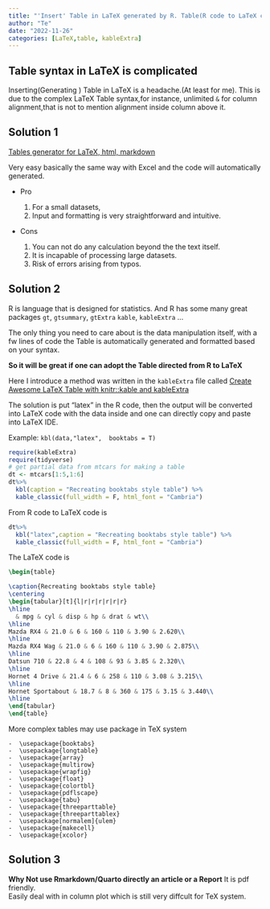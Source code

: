 ```yaml
---
title: "'Insert' Table in LaTeX generated by R. Table(R code to LaTeX code)"
author: "Te"
date: "2022-11-26"
categories: [LaTeX,table, kableExtra]
---
```


## Table syntax in LaTeX is complicated

Inserting(Generating ) Table in LaTeX is a headache.(At least for me). This is due to the complex LaTeX Table syntax,for instance, unlimited `&` for column alignment,that is not to mention alignment inside column above it.

## Solution 1

[Tables generator for LaTeX, html, markdown](https://www.tablesgenerator.com/#)

Very easy basically the same way with Excel and the code will automatically generated. 

- Pro

  1. For a small datasets, 
  2. Input and formatting is very straightforward and intuitive.

- Cons

  1. You can not do any calculation beyond the the text itself.
  2. It is incapable of processing large datasets.
  3. Risk of errors arising from typos.
  
## Solution 2

R is language that is designed for statistics. And R has some many great packages
`gt`, `gtsummary`, `gtExtra` `kable`, `kableExtra` ... 

The only thing you need to care about is the data manipulation itself, with a fw lines of code the Table is automatically generated and formatted based on your syntax.

**So it will be great if one can adopt the Table directed from R to LaTeX**

Here I introduce a method was written in the  `kableExtra` file called
[Create Awesome LaTeX Table with knitr::kable and kableExtra](https://haozhu233.github.io/kableExtra/awesome_table_in_pdf.pdf)

The solution is put "latex" in the R code, then the output will be converted into LaTeX code with the data inside and one can directly copy and paste into LaTeX IDE.

Example: `kbl(data,"latex",  booktabs = T)`

```r
require(kableExtra)
require(tidyverse)
# get partial data from mtcars for making a table
dt <- mtcars[1:5,1:6]
dt%>%
  kbl(caption = "Recreating booktabs style table") %>%
  kable_classic(full_width = F, html_font = "Cambria")
```

From R code to LaTeX code is

```R
dt%>%
  kbl("latex",caption = "Recreating booktabs style table") %>%
  kable_classic(full_width = F, html_font = "Cambria")
```


The LaTeX code is
```Tex
\begin{table}

\caption{Recreating booktabs style table}
\centering
\begin{tabular}[t]{l|r|r|r|r|r|r}
\hline
  & mpg & cyl & disp & hp & drat & wt\\
\hline
Mazda RX4 & 21.0 & 6 & 160 & 110 & 3.90 & 2.620\\
\hline
Mazda RX4 Wag & 21.0 & 6 & 160 & 110 & 3.90 & 2.875\\
\hline
Datsun 710 & 22.8 & 4 & 108 & 93 & 3.85 & 2.320\\
\hline
Hornet 4 Drive & 21.4 & 6 & 258 & 110 & 3.08 & 3.215\\
\hline
Hornet Sportabout & 18.7 & 8 & 360 & 175 & 3.15 & 3.440\\
\hline
\end{tabular}
\end{table}
```

More complex tables may use package in TeX system
```
-  \usepackage{booktabs}
-  \usepackage{longtable}
-  \usepackage{array}
-  \usepackage{multirow}
-  \usepackage{wrapfig}
-  \usepackage{float}
-  \usepackage{colortbl}
-  \usepackage{pdflscape}
-  \usepackage{tabu}
-  \usepackage{threeparttable}
-  \usepackage{threeparttablex}
-  \usepackage[normalem]{ulem}
-  \usepackage{makecell}
-  \usepackage{xcolor}
```

## Solution 3

**Why Not use Rmarkdown/Quarto directly an article or a Report**
It is pdf friendly.<br>
Easily deal with in column plot which is still very diffcult for TeX system.


